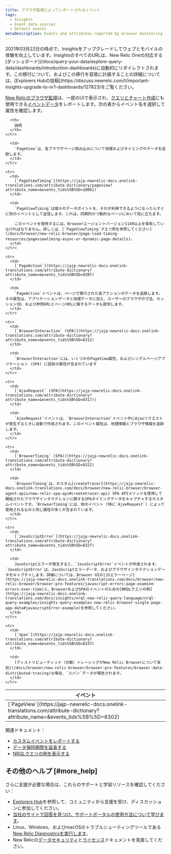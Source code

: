 ```yaml
---
title: ブラウザ監視によってレポートされるイベント
tags:
  - Insights
  - Event data sources
  - Default events
metaDescription: Events and attributes reported by browser monitoring in New Relic.
---
```


<Callout variant="important">
  2021年03月22日の時点で、Insightsをアップグレードしてウェブとモバイルの体験を向上しています。InsightsのすべてのURLは、New Relic Oneの対応する[ダッシュボード](/docs/query-your-data/explore-query-data/dashboards/introduction-dashboards)に自動的にリダイレクトされます。この移行について、およびこの移行を容易に計画することの詳細については、[Explorers Hubの投稿](https://discuss.newrelic.com/t/important-insights-upgrade-to-nr1-dashboards/127823)をご覧ください。
</Callout>

[New Relicのブラウザ監視](/docs/browser/new-relic-browser/getting-started/introduction-new-relic-browser)は、一部のUIで表示され、[クエリとチャート作成](https://jajp-newrelic-docs.onelink-translations.com/docs/using-new-relic/data/understand-data/new-relic-data-types#event-data)にも使用できる[イベントデータ](https://jajp-newrelic-docs.onelink-translations.com/docs/using-new-relic/data/understand-data/query-new-relic-data)をレポートします。次の表からイベント名を選択して属性を確認します。

<table>
  <thead>
    <tr>
      <th style={{ width: "250px" }}>
        イベント
      </th>

      <th>
        説明
      </th>
    </tr>
  </thead>

  <tbody>
    <tr>
      <td>
        [`PageView`](https://jajp-newrelic-docs.onelink-translations.com/attribute-dictionary?attribute_name=&events_tids%5B%5D=8302)
      </td>

      <td>
        `PageView`は、各ブラウザページ読み込みについて地理およびタイミングのデータを追跡します。
      </td>
    </tr>

    <tr>
      <td>
        [`PageViewTiming`](https://jajp-newrelic-docs.onelink-translations.com/attribute-dictionary/pageview?attribute_name=&events_tids%5B%5D=10061)
      </td>

      <td>
        `PageViewTiming`は個々のデータポイントを、それが利用できるようになったらすぐに別のイベントとして送信します。これは、同期的かつ動的なページにおいて役に立ちます。

        このイベントを使用するには、Browserエージェントバージョン1149以上を保有していなければなりません。詳しくは、[`PageViewTiming`クエリ例を参照してください](/docs/browser/new-relic-browser/page-load-timing-resources/pageviewtiming-async-or-dynamic-page-details)。
      </td>
    </tr>

    <tr>
      <td>
        [`PageAction`](https://jajp-newrelic-docs.onelink-translations.com/attribute-dictionary?attribute_name=&events_tids%5B%5D=8307)
      </td>

      <td>
        `PageAction`イベントは、ページで実行された各アクションのデータを追跡します。その属性は、アプリケーションデータと地理データに加え、ユーザーのブラウザの寸法、セッションID、および参照URLとページURLに関するデータも提供します。
      </td>
    </tr>

    <tr>
      <td>
        [`BrowserInteraction` (SPA)](https://jajp-newrelic-docs.onelink-translations.com/attribute-dictionary?attribute_name=&events_tids%5B%5D=8312)
      </td>

      <td>
        `BrowserInteraction`には、いくつかのPageView属性、およびシングルページアプリケーション (SPA) に固有の属性が含まれています
      </td>
    </tr>

    <tr>
      <td>
        [`AjaxRequest` (SPA](https://jajp-newrelic-docs.onelink-translations.com/attribute-dictionary?attribute_name=&events_tids%5B%5D=8317))
      </td>

      <td>
        `AjaxRequest`イベントは、`BrowserInteraction`イベント中にAjaxリクエストが発生するときに自動で作成されます。このイベント属性は、地理情報とブラウザ情報を追跡します。
      </td>
    </tr>

    <tr>
      <td>
        [`BrowserTiming` (SPA)](https://jajp-newrelic-docs.onelink-translations.com/attribute-dictionary?attribute_name=&events_tids%5B%5D=8322)
      </td>

      <td>
        `BrowserTiming`は、カスタム[createTracer](https://jajp-newrelic-docs.onelink-translations.com/docs/browser/new-relic-browser/browser-agent-apis/new-relic-spa-api#createtracer-api) SPA APIメソッドを使用して開始されたブラウザインタラクションに関するSPAタイミングデータをキャプチャするカスタムイベントです。`BrowserTiming`には、他のイベント (特に`AjaxRequest`) によって使用されるものと同じ属性の多くが含まれています。
      </td>
    </tr>

    <tr>
      <td>
        [`JavaScriptError`](https://jajp-newrelic-docs.onelink-translations.com/attribute-dictionary?attribute_name=&events_tids%5B%5D=8327)
      </td>

      <td>
        JavaScriptエラーが発生すると、`JavaScriptError`イベントが作成されます。`JavaScriptError`は、JavaScriptエラーデータ、およびブラウザインタラクションデータをキャプチャします。詳細については、Browser UIの[JSエラーページ](https://jajp-newrelic-docs.onelink-translations.com/docs/browser/new-relic-browser/browser-pro-features/javascript-errors-page-examine-errors-over-time)と、BrowserおよびSPAのイベントのための[NRQLクエリの例](https://jajp-newrelic-docs.onelink-translations.com/docs/insights/nrql-new-relic-query-language/nrql-query-examples/insights-query-examples-new-relic-browser-single-page-app-data#javascriptError-example)を参照してください。
      </td>
    </tr>

    <tr>
      <td>
        [`Span`](https://jajp-newrelic-docs.onelink-translations.com/attribute-dictionary?attribute_name=&events_tids%5B%5D=8337)
      </td>

      <td>
        [ディストリビューティッド（分散）トレーシングがNew Relic Browserについて有効](/docs/browser/new-relic-browser/browser-pro-features/browser-data-distributed-tracing)な場合、`スパン`データが報告されます。
      </td>
    </tr>
  </tbody>
</table>

関連ドキュメント：

* [カスタムイベントをレポートする](/docs/insights/insights-data-sources/custom-data/report-custom-event-data)
* [データ保持期間を延長する](/docs/insights/use-insights-ui/manage-account-data/extend-event-data-retention)
* [NRQLクエリの例を表示する](/docs/query-data/nrql-new-relic-query-language/nrql-query-tutorials)

## その他のヘルプ [#more_help]

さらに支援が必要な場合は、これらのサポートと学習リソースを確認してください：

* [Explorers Hub](https://discuss.newrelic.com/)を参照して、コミュニティから支援を受け、ディスカッションに参加してください。
* [当社のサイトで回答を見つけ、サポートポータルの使用方法について学びます](/docs/using-new-relic/welcome-new-relic/get-started/find-help-use-support-portal)。
* Linux、Windows、およびmacOSのトラブルシューティングツールである[New Relic Diagnosticsを実行します](/docs/using-new-relic/cross-product-functions/troubleshooting/new-relic-diagnostics)。
* New Relicの[データセキュリティ](/docs/security)と[ライセンス](/docs/licenses)ドキュメントを見直してください。
